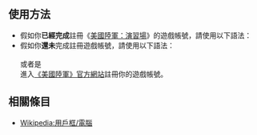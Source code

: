 <noinclude>{{Documentation subpage}}</noinclude>
== 使用方法 ==
* 假如你'''已經完成'''註冊《[[美國陸軍系列|美國陸軍：演習場]]》的遊戲帳號，請使用以下語法：<br>{{tl|User America's Army|<nowiki>soldier=士兵名稱</nowiki>}}
* 假如你'''還未'''完成註冊遊戲帳號，請使用以下語法：<br>{{tl|User America's Army}}<br>或者是<br>進入[http://www.americasarmy.com/ 《美國陸軍》官方網站]註冊你的遊戲帳號。
== 相關條目 ==
* [[Wikipedia:用戶框/電腦]]